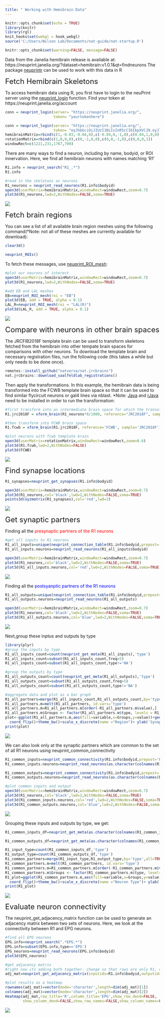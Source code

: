 ---
title: " Working with Hemibrain Data"
---

```{r setup, include=FALSE}
knitr::opts_chunk$set(echo = TRUE)
library(knitr)
library(rgl)
knit_hooks$set(webgl = hook_webgl)
source('C:/Users/Wilson Lab/Documents/nat-guide/nat-startup.R')
```

```{r global_options,include=FALSE}
knitr::opts_chunk$set(warning=FALSE, message=FALSE)
```

Data from the Janelia hemibrain release is available at: https://neuprint.janelia.org/?dataset=hemibrain:v1.0.1&qt=findneurons 
The package [neuprintr](http://natverse.org/neuprintr/reference/index.html) can be used to work with this data in R 

<font size=5> Fetch Hemibrain Skeletons </font>

To access hemibrain data using R, you first have to login to the neuPrint server using the [neuprint_login](http://natverse.org/neuprintr/reference/neuprint_login.html) function. Find your token at https://neuprint.janelia.org/account\

```{r,echo=TRUE,results='hide',message=FALSE,warning=FALSE,eval=FALSE}
conn = neuprint_login(server= "https://neuprint.janelia.org/",
                      token= "yourtokenhere")
```
```{r, include=FALSE}
conn = neuprint_login(server= "https://neuprint.janelia.org/",
                      token= "eyJhbGciOiJIUzI1NiIsInR5cCI6IkpXVCJ9.eyJlbWFpbCI6ImlzYWJlbGFkYWxlc3NhbmRyb0BnbWFpbC5jb20iLCJsZXZlbCI6Im5vYXV0aCIsImltYWdlLXVybCI6Imh0dHBzOi8vbGgzLmdvb2dsZXVzZXJjb250ZW50LmNvbS9hLS9BT2gxNEdqRVMzRG9INXBPUTU4Rmh6TUQwQnlyYUg0RFNPSUpBMzA3NVoycT9zej01MD9zej01MCIsImV4cCI6MTc2NzI0NzM3MH0.WLZrEFi2rK9E6z5RCU_NHToY1gI7O2t6uLnJ5nGt5vg")
hemibrainMatrix=rbind(c(1,-0.03,-0.04,0),c(-0.04,0,-1,0),c(0.04,1,0,0),c(0,0,0,1))
rotationMatrix=rbind(c(1,0,0,0),c(0,-1,0,0),c(0,0,-1,0),c(0,0,0,1))
windowRect=c(1221,231,1767,700)
```
There are many ways to find a neuron, including by name, bodyid, or ROI innervation. Here, we find all hemibrain neurons with names matching 'R1'
```{r,echo=TRUE}
R1.info = neuprint_search("R1_.*")
R1.info
```
```{r,echo=TRUE,results='hide',message=FALSE,warning=FALSE,eval=FALSE}
#read in the skeletons as neurons 
R1_neurons = neuprint_read_neurons(R1.info$bodyid)
open3d(userMatrix=hemibrainMatrix,windowRect=windowRect,zoom=0.7)
plot3d(R1_neurons,lwd=2,WithNodes=FALSE,soma=TRUE)
```
<img src="images/R1_neurons.png"/>

<font size=5> Fetch brain regions </font>

You can see a list of all available brain region meshes using the following command(*Note: not all of these meshes are currently available for download):
```{r,include=FALSE}
clear3d()
```
```{r}
neuprint_ROIs()
```
To fetch these messages, use [neuprint_ROI_mesh](http://natverse.org/neuprintr/reference/neuprint_ROI_mesh.html): 
```{r,echo=TRUE,results='hide',message=FALSE,warning=FALSE,eval=FALSE}
#plot our neurons of interest 
open3d(userMatrix=hemibrainMatrix,windowRect=windowRect,zoom=0.7)
plot3d(R1_neurons,lwd=2,WithNodes=FALSE,soma=TRUE)

#add EB and LAL meshes 
EB=neuprint_ROI_mesh(roi = "EB")
plot3d(EB, add = TRUE, alpha = 0.1)
LAL_R=neuprint_ROI_mesh(roi = "LAL(R)")
plot3d(LAL_R, add = TRUE, alpha = 0.1)
```
<img src="images/R1_neurons_regions.png"/>

<font size=5> Compare with neurons in other brain spaces</font>

The JRCFIB2018F template brain can be used to transform skeletons fetched from the hemibrain into other tempate brain spaces for comparisons with other neurons. To download the template brain and necessary registration files, run the following code (this takes a while but only needs to be done once).
```{r,echo=TRUE,results='hide',message=FALSE,warning=FALSE,eval=FALSE}
remotes::install_github("natverse/nat.jrcbrains")
nat.jrcbrains::download_saalfeldlab_registrations()
```
Then apply the transformations. In this example, the hemibrain data is being transformed into the FCWB template brain space so that it can be used to find similar flycircuit neurons or gal4 lines via nblast. 
*Note: [Java](https://www.oracle.com/java/technologies/javase-downloads.html) and [rJava](https://github.com/s-u/rJava) need to be installed in order to run the transformation: 
```{r,echo=TRUE,results='hide',message=FALSE,warning=FALSE,eval=FALSE}
#first transform into an intermediate brain space for which the transofrmation is defined 
R1.jrc2018F = xform_brain(R1_neurons*8/1000, reference="JRC2018F", sample="JRCFIB2018F")

#then transform into FCWB brain space 
R1.fcwb = xform_brain(R1.jrc2018F, reference='FCWB', sample='JRC2018F')

#plot neurons with fcwb template brain 
open3d(userMatrix=rotationMatrix,windowRect=windowRect,zoom=0.6)
plot3d(R1.fcwb,lwd=2,WithNodes=FALSE)
plot3d(FCWB)
```
<img src="images/R1_FCWB.png"/>

<font size=5> Find synapse locations</font>
```{r,echo=TRUE,results='hide',message=FALSE,warning=FALSE,eval=FALSE}
R1_synapses=neuprint_get_synapses(R1.info$bodyid)

open3d(userMatrix=hemibrainMatrix,windowRect=windowRect,zoom=0.7)
plot3d(R1_neurons,col='black',lwd=2,WithNodes=FALSE,soma=TRUE)
points3d(xyzmatrix(R1_synapses),col='red',lwd=2)
```
<img src="images/R1_synapses.png"/>

<font size=5> Get synaptic partners</font>

Finding all the <span style="color:red"> presynaptic partners of the R1 neurons 
```{r,echo=TRUE,results='hide',message=FALSE,warning=FALSE,eval=FALSE}
#get all inputs to R1 neurons 
R1_all_inputs=unique(neuprint_connection_table(R1.info$bodyid,prepost='PRE')$partner)
R1_all_inputs.neurons=neuprint_read_neurons(R1_all_inputs$bodyid)

open3d(userMatrix=hemibrainMatrix,windowRect=windowRect,zoom=0.7)
plot3d(R1_neurons,col='black',lwd=2,WithNodes=FALSE,soma=TRUE)
plot3d(R1_all_inputs.neurons,col='red',lwd=2,WithNodes=FALSE,soma=TRUE)
```
<img src="images/R1_all_input_neurons.png"/>

Finding all the <span style="color:blue"> postsyanptic partners of the R1 neurons 
```{r,echo=TRUE,results='hide',message=FALSE,warning=FALSE,eval=FALSE}
R1_all_outputs=unique(neuprint_connection_table(R1.info$bodyid,prepost='POST')$partner)
R1_all_outputs.neurons=neuprint_read_neurons(R1_all_outputs)

open3d(userMatrix=hemibrainMatrix,windowRect=windowRect,zoom=0.7)
plot3d(R1_neurons,col='black',lwd=2,WithNodes=FALSE,soma=TRUE)
plot3d(R1_all_outputs.neurons,col='blue',lwd=2,WithNodes=FALSE,soma=TRUE)
```
<img src="images/R1_all_output_neurons.png"/>

Next,group these inptus and outputs by type 
```{r,echo=TRUE,results='hide',message=FALSE,warning=FALSE,eval=FALSE}
library(plyr)
#group the inputs by type 
R1_all_inputs_count=count(neuprint_get_meta(R1_all_inputs),'type')
R1_all_inputs_count=subset(R1_all_inputs_count,freq>5)
R1_all_inputs_count=subset(R1_all_inputs_count,type!='NA')

#group the outputs by type 
R1_all_outputs_count=count(neuprint_get_meta(R1_all_outputs),'type')
R1_all_outputs_count=subset(R1_all_outputs_count,freq>5)
R1_all_outputs_count=subset(R1_all_outputs_count,type!='NA')

#aggregate data and plot as a bar graph 
R1_all_partners=merge(R1_all_inputs_count,R1_all_outputs_count,by='type',all=TRUE)
R1_all_partners.m=melt(R1_all_partners, id.vars='type')
R1_all_partners.m=R1_all_partners.m[order(-R1_all_partners.m$value),]
R1_all_partners.m$Groups <- factor(R1_all_partners.m$type, levels = R1_all_partners[order(R1_all_partners$freq.x),]$type)
plot<-ggplot(R1_all_partners.m,aes(fill=variable,x=Groups,y=value))+geom_bar(stat="identity")+
  coord_flip()+theme_bw()+scale_x_discrete(name ="Region")+ ylab('Synapse Count')+theme(legend.position="none")+scale_fill_manual(values=c("red","blue"))
print(plot)
```
<img src="images/R1_all_synapses_barplot.png"/>


We can also look only at the synaptic partners which are common to the set of all R1 neurons using neuprint_common_connectivity

```{r,echo=TRUE,results='hide',message=FALSE,warning=FALSE,eval=FALSE}
R1_common_inputs=neuprint_common_connectivity(R1.info$bodyid,prepost='PRE')
R1_common_inputs.neurons=neuprint_read_neurons(as.character(colnames(R1_common_inputs)))

R1_common_outputs=neuprint_common_connectivity(R1.info$bodyid,prepost='POST')
R1_common_outputs.neurons=neuprint_read_neurons(as.character(colnames(R1_common_outputs)))
```
```{r,echo=TRUE,results='hide',message=FALSE,warning=FALSE,eval=FALSE}
#plot common inputs and output 
open3d(userMatrix=hemibrainMatrix,windowRect=windowRect,zoom=0.7)
plot3d(R1_neurons,col='black',lwd=2,WithNodes=FALSE,soma=TRUE)
plot3d(R1_common_inputs.neurons,col='red',lwd=2,WithNodes=FALSE,soma=TRUE)
plot3d(R1_common_outputs.neurons,col='blue',lwd=2,WithNodes=FALSE,soma=TRUE)
```
<img src="images/R1_common_partners.png"/>

Grouping these inputs and outputs by type, we get: 
```{r,echo=TRUE,results='hide',message=FALSE,warning=FALSE,eval=FALSE}
R1_common_inputs_df=neuprint_get_meta(as.character(colnames(R1_common_inputs)))

R1_common_outputs_df=neuprint_get_meta(as.character(colnames(R1_common_outputs)))

R1_input_type=count(R1_common_inputs_df,'type')
R1_output_type=count(R1_common_outputs_df,'type')
R1_common_partners=merge(R1_input_type,R1_output_type,by='type',all=TRUE)
R1_common_partners.m=melt(R1_common_partners, id.vars='type')
R1_common_partners.m=R1_common_partners.m[order(-R1_common_partners.m$value),]
R1_common_partners.m$Groups <- factor(R1_common_partners.m$type, levels = R1_common_partners[order(R1_common_partners$freq.y),]$type)
R1_plot=ggplot(R1_common_partners.m,aes(fill=variable,x=Groups,y=value))+geom_bar(stat="identity")+ ggtitle('R1a common partners')+
  coord_flip()+theme_bw()+scale_x_discrete(name ="Neuron Type")+ ylab('# Connections')+theme(legend.position="none")+scale_fill_manual(values=c("blue","red"))
print(R1_plot)
```
<img src="images/R1_common_partners_barplot.png"/>

<font size=5> Evaluate neuron connectivity</font>

The neuprint_get_adjacency_matrix function can be used to generate an adjacency matrix between two sets of neurons. Here, we look at the connectivity between R1 and EPG neurons. 
```{r,echo=TRUE,results='hide',message=FALSE,warning=FALSE,eval=FALSE}

#find all EPG neurons 
EPG.info=neuprint_search(".*EPG.*")
EPG.info=subset(EPG.info,type=='EPG')
EPG_neurons=neuprint_read_neurons(EPG.info$bodyid)
plot3d(EPG_neurons)

#get adjacency matrix 
#right now its adding both together- change so that rows are only R1, columns are only EPG 
adj_mat=neuprint_get_adjacency_matrix(inputids=R1.info$bodyid,outputids=EPG.info$bodyid)

#plot results as a heatmap
rownames(adj_mat)=vector(mode='character',length=dim(adj_mat)[1])
colnames(adj_mat)=vector(mode='character',length=dim(adj_mat)[2])
Heatmap(adj_mat,row_title='R',column_title='EPG',show_row_dend=FALSE,
        show_column_dend=FALSE,show_row_names=FALSE,show_column_names=FALSE,heatmap_legend_param=list(title='weight'))

```
<img src="images/R1_EPG_heatmap.png"/>


